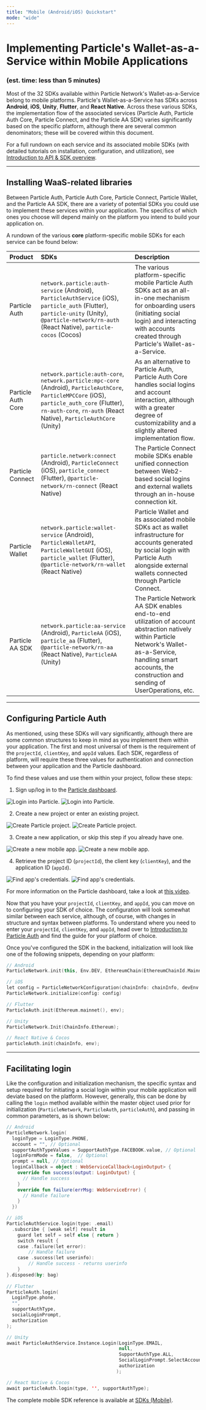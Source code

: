```yaml
---
title: "Mobile (Android/iOS) Quickstart"
mode: "wide"
---
```


# Implementing Particle's Wallet-as-a-Service within Mobile Applications

### (est. time: less than 5 minutes)

Most of the 32 SDKs available within Particle Network's Wallet-as-a-Service belong to mobile platforms. Particle's Wallet-as-a-Service has SDKs across **Android**, **iOS**, **Unity**, **Flutter**, and **React Native**. Across these various SDKs, the implementation flow of the associated services (Particle Auth, Particle Auth Core, Particle Connect, and the Particle AA SDK) varies significantly based on the specific platform, although there are several common denominators; these will be covered within this document.

For a full rundown on each service and its associated mobile SDKs (with detailed tutorials on installation, configuration, and utilization), see [Introduction to API & SDK overview](/api/introduction).

***

## Installing WaaS-related libraries

Between Particle Auth, Particle Auth Core, Particle Connect, Particle Wallet, and the Particle AA SDK, there are a variety of potential SDKs you could use to implement these services within your application. The specifics of which ones you choose will depend mainly on the platform you intend to build your application on.

A rundown of the various **core** platform-specific mobile SDKs for each service can be found below:

| Product            | SDKs                                                                                                                                                                                                                   | Description                                                                                                                                                                                                             |
| :----------------- | :--------------------------------------------------------------------------------------------------------------------------------------------------------------------------------------------------------------------- | :---------------------------------------------------------------------------------------------------------------------------------------------------------------------------------------------------------------------- |
| Particle Auth      | `network.particle:auth-service` (Android), `ParticleAuthService` (iOS), `particle_auth` (Flutter), `particle-unity` (Unity), `@particle-network/rn-auth` (React Native), `particle-cocos` (Cocos)                      | The various platform-specific mobile Particle Auth SDKs act as an all-in-one mechanism for onboarding users (initiating social login) and interacting with accounts created through Particle's Wallet-as-a-Service.     |
| Particle Auth Core | `network.particle:auth-core`, `network.particle:mpc-core` (Android), `ParticleAuthCore`, `ParticleMPCCore` (iOS), `particle_auth_core` (Flutter), `rn-auth-core`, `rn-auth` (React Native), `ParticleAuthCore` (Unity) | As an alternative to Particle Auth, Particle Auth Core handles social logins and account interaction, although with a greater degree of customizability and a slightly altered implementation flow.                     |
| Particle Connect   | `particle.network:connect` (Android), `ParticleConnect` (iOS), `particle_connect` (Flutter), `@particle-network/rn-connect` (React Native)                                                                             | The Particle Connect mobile SDKs enable unified connection between Web2-based social logins and external wallets through an in-house connection kit.                                                                    |
| Particle Wallet    | `network.particle:wallet-service` (Android), `ParticleWalletAPI`, `ParticleWalletGUI` (iOS), `particle_wallet` (Flutter), `@particle-network/rn-wallet` (React Native)                                                 | Particle Wallet and its associated mobile SDKs act as wallet infrastructure for accounts generated by social login with Particle Auth alongside external wallets connected through Particle Connect.                    |
| Particle AA SDK    | `network.particle:aa-service` (Android), `ParticleAA` (iOS), `particle_aa` (Flutter), `@particle-network/rn-aa` (React Native), `ParticleAA` (Unity)                                                                   | The Particle Network AA SDK enables end-to-end utilization of account abstraction natively within Particle Network's Wallet-as-a-Service, handling smart accounts, the construction and sending of UserOperations, etc. |

***

## Configuring Particle Auth

As mentioned, using these SDKs will vary significantly, although there are some common structures to keep in mind as you implement them within your application. The first and most universal of them is the requirement of the `projectId`, `clientKey`, and `appId` values. Each SDK, regardless of platform, will require these three values for authentication and connection between your application and the Particle dashboard.

To find these values and use them within your project, follow these steps:

1. Sign up/log in to the [Particle dashboard](https://dashboard.particle.network).

<img
  className="block dark:hidden"
  src="/resources/quickstart/waas/images/login.png"
  alt="Login into Particle."
/>
<img
  className="hidden dark:block"
  src="/resources/quickstart/waas/images/login.png"
  alt="Login into Particle."
/>

2. Create a new project or enter an existing project.

<img
  className="block dark:hidden"
  src="/resources/quickstart/waas/images/project.png"
  alt="Create Particle project."
/>
<img
  className="hidden dark:block"
  src="/resources/quickstart/waas/images/project.png"
  alt="Create Particle project."
/>

3. Create a new application, or skip this step if you already have one.

<img
  className="block dark:hidden"
  src="/resources/quickstart/waas/images/mobile-app.png"
  alt="Create a new mobile app."
/>
<img
  className="hidden dark:block"
  src="/resources/quickstart/waas/images/mobile-app.png"
  alt="Create a new mobile app."
/>

4. Retrieve the project ID (`projectId`), the client key (`clientKey`), and the application ID (`appId`).

<img
  className="block dark:hidden"
  src="/resources/quickstart/waas/images/credentials.png"
  alt="Find app's credentials."
/>
<img
  className="hidden dark:block"
  src="/resources/quickstart/waas/images/credentials.png"
  alt="Find app's credentials."
/>

For more information on the Particle dashboard, take a look at [this video](https://www.youtube.com/watch?v=d7DYCMNDmjo&ab_channel=ParticleNetwork).

Now that you have your `projectId`, `clientKey`, and `appId`, you can move on to configuring your SDK of choice. The configuration will look somewhat similar between each service, although, of course, with changes in structure and syntax between platforms. To understand where you need to enter your `projectId`, `clientKey`, and `appId`, head over to [Introduction to Particle Auth](/api/auth/introduction) and find the guide for your platform of choice.

Once you've configured the SDK in the backend, initialization will look like one of the following snippets, depending on your platform:

```kotlin Various languages
// Android
ParticleNetwork.init(this, Env.DEV, EthereumChain(EthereumChainId.Mainnet))

// iOS
let config = ParticleNetworkConfiguration(chainInfo: chainInfo, devEnv: devEnv)
ParticleNetwork.initialize(config: config)

// Flutter
ParticleAuth.init(Ethereum.mainnet(), env);

// Unity
ParticleNetwork.Init(ChainInfo.Ethereum); 

// React Native & Cocos
particleAuth.init(chainInfo, env);
```

***

## Facilitating login

Like the configuration and initialization mechanism, the specific syntax and setup required for initiating a social login within your mobile application will deviate based on the platform. However, generally, this can be done by calling the `login` method available within the master object used prior for initialization (`ParticleNetwork`, `ParticleAuth`, `particleAuth`), and passing in common parameters, as is shown below:

```kotlin Various languages
// Android
ParticleNetwork.login(
  loginType = LoginType.PHONE,
  account = "", // Optional
  supportAuthTypeValues = SupportAuthType.FACEBOOK.value, // Optional
  loginFormMode = false,  // Optional
  prompt = null, // Optional
  loginCallback = object : WebServiceCallback<LoginOutput> {
    override fun success(output: LoginOutput) {
      // Handle success
    }
    override fun failure(errMsg: WebServiceError) {
      // Handle failure
    }
  })

// iOS
ParticleAuthService.login(type: .email)
  .subscribe { [weak self] result in
    guard let self = self else { return }
    switch result {
    case .failure(let error):
        // Handle failure
    case .success(let userinfo):
        // Handle success - returns userinfo
    }
}.disposed(by: bag)
  
// Flutter
ParticleAuth.login(
  LoginType.phone,
  "",
  supportAuthType,
  socialLoginPrompt,
  authorization
);

// Unity
await ParticleAuthService.Instance.Login(LoginType.EMAIL, 
                                         null, 
                                         SupportAuthType.ALL, 
                                         SocialLoginPrompt.SelectAccount, 
                                         authorization
                                        );

// React Native & Cocos
await particleAuth.login(type, '', supportAuthType);
```

<Tip>The complete mobile SDK reference is available at [SDKs (Mobile)](/api/auth/mobile-sdks/android).</Tip>
